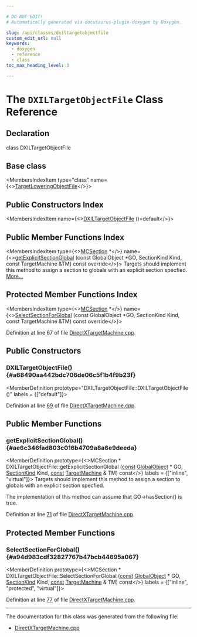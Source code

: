 ```yaml
---

# DO NOT EDIT!
# Automatically generated via docusaurus-plugin-doxygen by Doxygen.

slug: /api/classes/dxiltargetobjectfile
custom_edit_url: null
keywords:
  - doxygen
  - reference
  - class
toc_max_heading_level: 3

---
```





# The `DXILTargetObjectFile` Class Reference

<DoxygenPage pluginConfig={pluginConfig}>



## Declaration

<CodeBlock>class DXILTargetObjectFile</CodeBlock>

## Base class

<MembersIndex>

<MembersIndexItem
  type="class"
  name={<><a href="/docs/api/classes/llvm/targetloweringobjectfile">TargetLoweringObjectFile</a></>}>
</MembersIndexItem>

</MembersIndex>

## Public Constructors Index

<MembersIndex>

<MembersIndexItem
  name={<><a href="#a68490aa442bdc706de06c5f1b4f9b23f">DXILTargetObjectFile</a> ()=default</>}>
</MembersIndexItem>

</MembersIndex>

## Public Member Functions Index

<MembersIndex>

<MembersIndexItem
  type={<><a href="/docs/api/classes/llvm/mcsection">MCSection</a> &#42;</>}
  name={<><a href="#ae6c346fad803c016b4709a8a6e9deeda">getExplicitSectionGlobal</a> (const GlobalObject &#42;GO, SectionKind Kind, const TargetMachine &amp;TM) const override</>}>
Targets should implement this method to assign a section to globals with an explicit section specfied. <a href="#ae6c346fad803c016b4709a8a6e9deeda">More...</a>
</MembersIndexItem>

</MembersIndex>

## Protected Member Functions Index

<MembersIndex>

<MembersIndexItem
  type={<><a href="/docs/api/classes/llvm/mcsection">MCSection</a> &#42;</>}
  name={<><a href="#a94d983cdf32827767b47bcb44695a067">SelectSectionForGlobal</a> (const GlobalObject &#42;GO, SectionKind Kind, const TargetMachine &amp;TM) const override</>}>
</MembersIndexItem>

</MembersIndex>


Definition at line 67 of file <a href="/docs/api/files/lib/lib/target/lib/target/directx/directxtargetmachine-cpp">DirectXTargetMachine.cpp</a>.

<SectionDefinition>

## Public Constructors

### DXILTargetObjectFile() {#a68490aa442bdc706de06c5f1b4f9b23f}

<MemberDefinition
  prototype="DXILTargetObjectFile::DXILTargetObjectFile ()"
  labels = {["default"]}>

Definition at line <a href="/docs/api/files/lib/lib/target/lib/target/directx/directxtargetmachine-cpp/#l00069">69</a> of file <a href="/docs/api/files/lib/lib/target/lib/target/directx/directxtargetmachine-cpp">DirectXTargetMachine.cpp</a>.
</MemberDefinition>

</SectionDefinition>

<SectionDefinition>

## Public Member Functions

### getExplicitSectionGlobal() {#ae6c346fad803c016b4709a8a6e9deeda}

<MemberDefinition
  prototype={<>MCSection &#42; DXILTargetObjectFile::getExplicitSectionGlobal (<a href="/docs/api/files/lib/lib/target/lib/target/aarch64/aarch64promoteconstant-cpp/#a90f8350fecae261c25be85d38b451bff">const</a> <a href="/docs/api/classes/llvm/globalobject">GlobalObject</a> &#42; GO, <a href="/docs/api/classes/llvm/sectionkind">SectionKind</a> Kind, <a href="/docs/api/files/lib/lib/target/lib/target/aarch64/aarch64promoteconstant-cpp/#a90f8350fecae261c25be85d38b451bff">const</a> <a href="/docs/api/classes/llvm/targetmachine">TargetMachine</a> &amp; TM) const</>}
  labels = {["inline", "virtual"]}>
Targets should implement this method to assign a section to globals with an explicit section specfied.

The implementation of this method can assume that GO-&gt;hasSection() is true.

Definition at line <a href="/docs/api/files/lib/lib/target/lib/target/directx/directxtargetmachine-cpp/#l00071">71</a> of file <a href="/docs/api/files/lib/lib/target/lib/target/directx/directxtargetmachine-cpp">DirectXTargetMachine.cpp</a>.
</MemberDefinition>

</SectionDefinition>

<SectionDefinition>

## Protected Member Functions

### SelectSectionForGlobal() {#a94d983cdf32827767b47bcb44695a067}

<MemberDefinition
  prototype={<>MCSection &#42; DXILTargetObjectFile::SelectSectionForGlobal (<a href="/docs/api/files/lib/lib/target/lib/target/aarch64/aarch64promoteconstant-cpp/#a90f8350fecae261c25be85d38b451bff">const</a> <a href="/docs/api/classes/llvm/globalobject">GlobalObject</a> &#42; GO, <a href="/docs/api/classes/llvm/sectionkind">SectionKind</a> Kind, <a href="/docs/api/files/lib/lib/target/lib/target/aarch64/aarch64promoteconstant-cpp/#a90f8350fecae261c25be85d38b451bff">const</a> <a href="/docs/api/classes/llvm/targetmachine">TargetMachine</a> &amp; TM) const</>}
  labels = {["inline", "protected", "virtual"]}>

Definition at line <a href="/docs/api/files/lib/lib/target/lib/target/directx/directxtargetmachine-cpp/#l00077">77</a> of file <a href="/docs/api/files/lib/lib/target/lib/target/directx/directxtargetmachine-cpp">DirectXTargetMachine.cpp</a>.
</MemberDefinition>

</SectionDefinition>

<hr/>

The documentation for this class was generated from the following file:

<ul>
<li><a href="/docs/api/files/lib/lib/target/lib/target/directx/directxtargetmachine-cpp">DirectXTargetMachine.cpp</a></li>
</ul>

</DoxygenPage>

